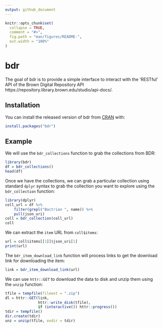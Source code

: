 ```yaml
---
output: github_document
---
```


<!-- README.md is generated from README.Rmd. Please edit that file -->

```r
knitr::opts_chunk$set(
  collapse = TRUE,
  comment = "#>",
  fig.path = "man/figures/README-",
  out.width = "100%"
)
```
# bdr

<!-- badges: start -->
<!-- badges: end -->

The goal of bdr is to provide a simple interface to interact with the 'RESTful' API of the Brown Digital Repository API https://repository.library.brown.edu/studio/api-docs/.


## Installation

You can install the released version of bdr from [CRAN](https://CRAN.R-project.org) with:

``` r
install.packages("bdr")
```

## Example


We will use the `bdr_collections` function to grab the collections from BDR:

```r
library(bdr)
df = bdr_collections()
head(df)
```

Once we have the collections, we can grab a particular collection using standard `dplyr` syntax to grab the collection you want to explore using the `bdr_collection` function:
```r
library(dplyr)
coll_url = df %>%
    filter(grepl("Bactrian ", name)) %>%
    pull(json_uri)
coll = bdr_collection(coll_url)
coll
```



We can extract the `item` URL from `coll$items`:
```r
url = coll$items[[1]]$json_uri[1]
print(url)
```

The `bdr_item_download_link` function will process links to get the download link for downloading the item:
```r
link = bdr_item_download_link(url)
```

We can use `httr::GET` to download the data to disk and unzip them using the `unzip` function: 
```r

tfile = tempfile(fileext = ".zip")
dl = httr::GET(link,
               httr::write_disk(tfile),
               if (interactive()) httr::progress())
tdir = tempfile()
dir.create(tdir)
unz = unzip(tfile, exdir = tdir)
```
